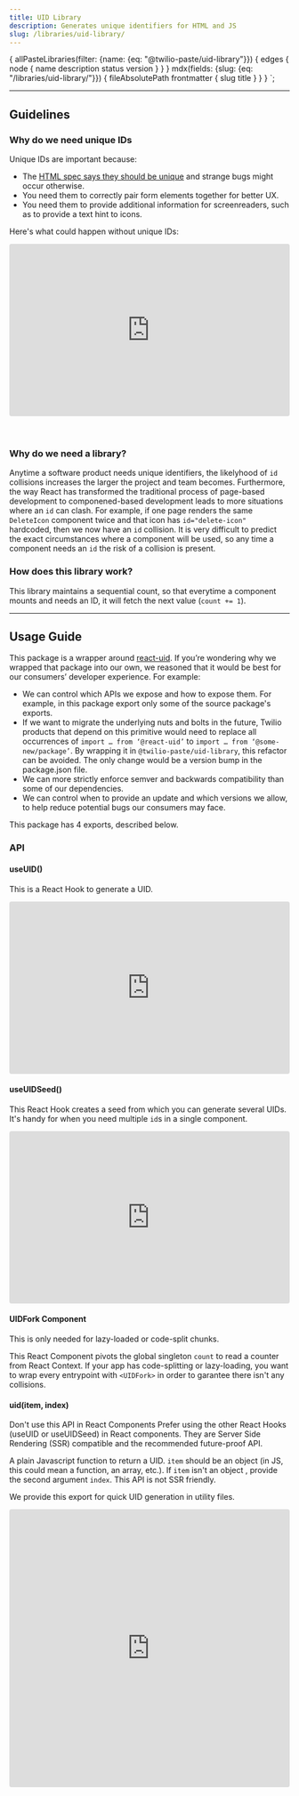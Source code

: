 ```yaml
---
title: UID Library
description: Generates unique identifiers for HTML and JS
slug: /libraries/uid-library/
---
```



  {
    allPasteLibraries(filter: {name: {eq: "@twilio-paste/uid-library"}}) {
      edges {
        node {
          name
          description
          status
          version
        }
      }
    }
    mdx(fields: {slug: {eq: "/libraries/uid-library/"}}) {
      fileAbsolutePath
      frontmatter {
        slug
        title
      }
    }
  }
`;

<ComponentHeader
  name="UID Library"
  categoryRoute={SidebarCategoryRoutes.LIBRARIES}
  githubUrl="https://github.com/twilio-labs/paste/tree/main/packages/paste-libraries/uid"
  storybookUrl="https://twilio-labs.github.io/paste/?path=/story/libraries-uid"
  data={props.data.allPasteLibraries.edges}
/>

---

<contentwrapper>
<PageAside data={props.data.mdx} />
<content>

## Guidelines

### Why do we need unique IDs

Unique IDs are important because:

- The [HTML spec says they should be unique](https://html.spec.whatwg.org/multipage/dom.html#the-id-attribute) and strange bugs might occur otherwise.
- You need them to correctly pair form elements together for better UX.
- You need them to provide additional information for screenreaders, such as to provide a text hint to icons.

Here's what could happen without unique IDs:

<iframe
  src="https://codesandbox.io/embed/blue-http-xqqo4?fontsize=14&hidenavigation=1&theme=dark"
  style="width:100%; height:310px; border:0; border-radius: 4px; overflow:hidden;"
  title="blue-http-xqqo4"
  allow="accelerometer; ambient-light-sensor; camera; encrypted-media; geolocation; gyroscope; hid; microphone; midi; payment; usb; vr; xr-spatial-tracking"
  sandbox="allow-forms allow-modals allow-popups allow-presentation allow-same-origin allow-scripts"
></iframe>

<br />
<br />
<br />

### Why do we need a library?

Anytime a software product needs unique identifiers, the likelyhood of `id` collisions increases the larger the project and team becomes.
Furthermore, the way React has transformed the traditional process of page-based development to componened-based development leads to more situations where an `id` can clash.
For example, if one page renders the same `DeleteIcon` component twice and that icon has `id="delete-icon"` hardcoded, then we now have an `id` collision.
It is very difficult to predict the exact circumstances where a component will be used, so any time a component needs an `id` the risk of a collision is present.

### How does this library work?

This library maintains a sequential count, so that everytime a component mounts and needs an ID, it will fetch the next value (`count += 1`).

---

## Usage Guide

This package is a wrapper around [react-uid](https://github.com/thearnica/react-uid).
If you’re wondering why we wrapped that package into our own, we reasoned that
it would be best for our consumers’ developer experience. For example:

- We can control which APIs we expose and how to expose them. For example, in this package
  export only some of the source package's exports.
- If we want to migrate the underlying nuts and bolts in the future, Twilio products that
  depend on this primitive would need to replace all occurrences of `import … from ‘@react-uid’`
  to `import … from ‘@some-new/package’`. By wrapping it in `@twilio-paste/uid-library`,
  this refactor can be avoided. The only change would be a version bump in the package.json file.
- We can more strictly enforce semver and backwards compatibility than some of our dependencies.
- We can control when to provide an update and which versions we allow, to help reduce
  potential bugs our consumers may face.

This package has 4 exports, described below.

### API

#### useUID()

This is a React Hook to generate a UID.

<iframe
  src="https://codesandbox.io/embed/happy-bush-ued0c?fontsize=14&hidenavigation=1&theme=dark"
  style="width:100%; height:310px; border:0; border-radius: 4px; overflow:hidden;"
  title="useUID example"
  allow="accelerometer; ambient-light-sensor; camera; encrypted-media; geolocation; gyroscope; hid; microphone; midi; payment; usb; vr; xr-spatial-tracking"
  sandbox="allow-forms allow-modals allow-popups allow-presentation allow-same-origin allow-scripts"
></iframe>

<Box marginTop="space100" />

#### useUIDSeed()

This React Hook creates a seed from which you can generate several UIDs. It's handy for when you need multiple `id`s in a single component.

<iframe
  src="https://codesandbox.io/embed/useuidseed-example-p0sxb?fontsize=14&hidenavigation=1&theme=dark"
  style="width:100%; height:310px; border:0; border-radius: 4px; overflow:hidden;"
  title="useUIDSeed example"
  allow="accelerometer; ambient-light-sensor; camera; encrypted-media; geolocation; gyroscope; hid; microphone; midi; payment; usb; vr; xr-spatial-tracking"
  sandbox="allow-forms allow-modals allow-popups allow-presentation allow-same-origin allow-scripts"
></iframe>

<Box marginTop="space100" />

#### UIDFork Component

<Callout variant="primary">
  <CalloutText>This is only needed for lazy-loaded or code-split chunks.</CalloutText>
</Callout>

This React Component pivots the global singleton `count` to read a counter from React Context.
If your app has code-splitting or lazy-loading, you want to wrap every entrypoint with `<UIDFork>` in order
to garantee there isn't any collisions.

<Box marginTop="space100" />

#### uid(item, index)

<Callout variant="warning">
  <CalloutTitle>Don't use this API in React Components</CalloutTitle>
  <CalloutText>
    Prefer using the other React Hooks (useUID or useUIDSeed) in React components. They are Server Side Rendering (SSR)
    compatible and the recommended future-proof API.
  </CalloutText>
</Callout>

A plain Javascript function to return a UID. `item` should be an object (in JS, this could mean a function, an array, etc.). If `item` isn't an object
, provide the second argument `index`. This API is not SSR friendly.

We provide this export for quick UID generation in utility files.

<iframe
  src="https://codesandbox.io/embed/uid-example-s35fo?fontsize=14&hidenavigation=1&theme=dark"
  style="width:100%; height:500px; border:0; border-radius: 4px; overflow:hidden;"
  title="uid Example"
  allow="accelerometer; ambient-light-sensor; camera; encrypted-media; geolocation; gyroscope; hid; microphone; midi; payment; usb; vr; xr-spatial-tracking"
  sandbox="allow-forms allow-modals allow-popups allow-presentation allow-same-origin allow-scripts"
></iframe>

</content>

</contentwrapper>
